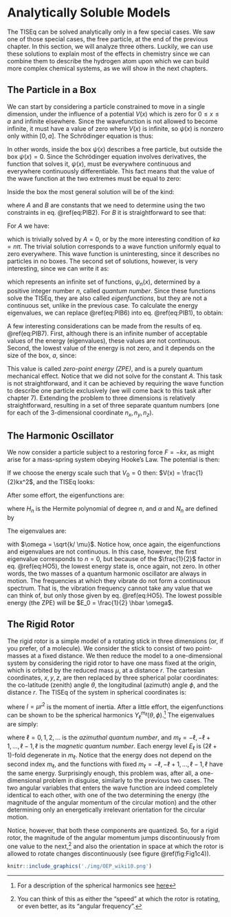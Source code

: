 # Analytically Soluble Models {#Models}

The TISEq can be solved analytically only in a few special cases. We saw one of those special cases, the free particle, at the end of the previous chapter. In this section, we will analyze three others. Luckily, we can use these solutions to explain most of the effects in chemistry since we can combine them to describe the hydrogen atom upon which we can build more complex chemical systems, as we will show in the next chapters.

## The Particle in a Box

We can start by considering a particle constrained to move in a single dimension, under the influence of a potential $V(x)$ which is zero for  $0 \leq x \leq a$ and infinite elsewhere. Since the wavefunction is not allowed to become infinite, it must have a value of zero where $V(x)$ is infinite, so $\psi(x)$ is nonzero only within $[0,a]$. The Schrödinger equation is thus:

\begin{equation}
- \frac{\hbar^2}{2m} \frac{d^2\psi}{dx^2} = E \psi(x)
\qquad 0 \leq x \leq a.
(\#eq:PIB1)
\end{equation}

In other words, inside the box $\psi(x)$ describes a free particle, but outside the box $\psi(x)=0$. Since the Schrödinger equation involves derivatives, the function that solves it, $\psi(x)$, must be everywhere continuous and everywhere continuously differentiable. This fact means that the value of the wave function at the two extremes must be equal to zero:

\begin{equation}
\psi(0)=\psi(a)=0.
(\#eq:PIB2)
\end{equation}

Inside the box the most general solution will be of the kind:

\begin{equation}
\psi(x)=A \sin kx + B \cos kx,
(\#eq:PIB3)
\end{equation}

where $A$ and $B$ are constants that we need to determine using the two constraints in eq. \@ref(eq:PIB2). For $B$ it is straightforward to see that:

\begin{equation}
\psi(0)= 0 + B =0 \; \implies \; B=0.
(\#eq:PIB4)
\end{equation}

For $A$ we have:

\begin{equation}
\psi(a)= A\sin ka = 0,
(\#eq:PIB5)
\end{equation}

which is trivially solved by $A=0$, or by the more interesting condition of $ka=n\pi$. The trivial solution corresponds to a wave function uniformly equal to zero everywhere. This wave function is uninteresting, since it describes no particles in no boxes. The second set of solutions, however, is very interesting, since we can write it as:

\begin{equation}
\psi_n(x)= A\sin\left(\frac{n\pi x}{a} \right)\quad n=1,2,\ldots,\infty,
(\#eq:PIB6)
\end{equation}

which represents an infinite set of functions, $\psi_n(x)$, determined by a positive integer number $n$, called *quantum number*. Since these functions solve the TISEq, they are also called *eigenfunctions*, but they are not a continuous set, unlike in the previous case. To calculate the energy eigenvalues, we can replace \@ref(eq:PIB6) into eq. \@ref(eq:PIB1), to obtain:

\begin{equation}
E_n = \frac{h^2 n^2}{8 m a^2} \quad n=1,2,\ldots,\infty.
(\#eq:PIB7)
\end{equation}

A few interesting considerations can be made from the results of eq. \@ref(eq:PIB7). First, although there is an infinite number of acceptable values of the energy (eigenvalues), these values are not continuous. Second, the lowest value of the energy is not zero, and it depends on the size of the box, $a$, since:

\begin{equation}
E_1 = \frac{h^2 }{8 m a^2} \neq 0.
(\#eq:PIB8)
\end{equation}

This value is called *zero-point energy (ZPE)*, and is a purely quantum mechanical effect. Notice that we did not solve for the constant $A$. This task is not straightforward, and it can be achieved by requiring the wave function to describe one particle exclusively (we will come back to this task after chapter 7). Extending the problem to three dimensions is relatively straightforward, resulting in a set of three separate quantum numbers (one for each of the 3-dimensional coordinate $n_x,n_y,n_z$).

## The Harmonic Oscillator

We now consider a particle subject to a restoring force $F = -kx$, as might arise for a mass-spring system obeying Hooke's Law. The potential is then:

\begin{equation}
V(x) = - \int_{-\infty}^{\infty} (-kx) dx = V_0 + \frac{1}{2} kx^2.
(\#eq:HO1)
\end{equation}

If we choose the energy scale such that $V_0 = 0$ then:  $V(x) = \frac{1}{2}kx^2$, and the TISEq looks:

\begin{equation}
- \frac{\hbar^2}{2 \mu} \frac{d^2\psi}{dx^2} + \frac{1}{2} kx^2 \psi(x) =
E \psi(x)
(\#eq:HO2)
\end{equation}

After some effort, the eigenfunctions are:

\begin{equation}
\psi_n(x) = N_n H_n(\alpha^{1/2} x) e^{-\alpha x^2 / 2} \quad n=0,1,2,\ldots,\infty,
(\#eq:HO3)
\end{equation}

where $H_n$ is the Hermite polynomial of degree $n$, and $\alpha$ and $N_n$ are defined by 

\begin{equation}
\alpha = \sqrt{\frac{k \mu}{\hbar^2}} \hspace{1.5cm}
N_n = \frac{1}{\sqrt{2^n n!}} \left( \frac{\alpha}{\pi} \right)^{1/4}.
(\#eq:HO4)
\end{equation}

The eigenvalues are:

\begin{equation}
E_n = \hbar \omega \left(n + \frac{1}{2} \right),
(\#eq:HO5)
\end{equation}

with  $\omega = \sqrt{k/ \mu}$. Notice how, once again, the eigenfunctions and eigenvalues are not continuous. In this case, however, the first eigenvalue corresponds to $n=0$, but because of the $\frac{1}{2}$ factor in eq. \@ref(eq:HO5), the lowest energy state is, once again, not zero. In other words, the two masses of a quantum harmonic oscillator are always in motion. The frequencies at which they vibrate do not form a continuous spectrum. That is, the vibration frequency cannot take any value that we can think of, but only those given by eq. \@ref(eq:HO5). The lowest possible energy (the ZPE) will be $E_0 = \frac{1}{2} \hbar \omega$.

## The Rigid Rotor

The rigid rotor is a simple model of a rotating stick in three dimensions (or, if you prefer, of a molecule). We consider the stick to consist of two point-masses at a fixed distance. We then reduce the model to a one-dimensional system by considering the rigid rotor to have one mass fixed at the origin, which is orbited by the reduced mass $\mu$, at a distance $r$. The cartesian coordinates, $x,y,z$, are then replaced by three spherical polar coordinates: the co-latitude (zenith) angle $\theta$, the longitudinal (azimuth) angle $\phi$, and the distance $r$. The TISEq of the system in spherical coordinates is:

\begin{equation}
- \frac{\hbar^2}{2I} \left[ \frac{1}{\sin \theta}
\frac{\partial}{\partial \theta} \left(\sin\theta\frac{\partial}{\partial \theta} \right) + \frac{1}{\sin^2 \theta} \frac{\partial^2}{\partial \phi^2} \right] \psi(r) = E_{\ell} \psi(r),
(\#eq:RR1)
\end{equation}

where $I=\mu r^2$ is the moment of inertia. After a little effort, the eigenfunctions can be shown to be the spherical harmonics  $Y_{\ell}^{m_{\ell}}(\theta, \phi)$.^[For a description of the spherical harmonics see [here](https://en.wikipedia.org/wiki/Spherical_harmonic)] The eigenvalues are simply: 

\begin{equation}
E_{\ell} = \frac{\hbar^2}{2I} \ell(\ell+1),
(\#eq:RR2)
\end{equation}

where $\ell=0,1,2,\ldots$ is the *azimuthal quantum number*, and $m_{\ell}=-\ell, -\ell+1, \ldots, \ell-1, \ell$ is the *magnetic quantum number*. Each energy level $E_{\ell}$ is $(2\ell+1)$-fold degenerate in $m_{\ell}$. Notice that the energy does not depend on the second index $m_{\ell}$, and the functions with fixed $m_{\ell}=-\ell,-\ell+1,\dots,\ell-1,\ell$ have the same energy. Surprisingly enough, this problem was, after all, a one-dimensional problem in disguise, similarly to the previous two cases. The two angular variables that enters the wave function are indeed completely identical to each other, with one of the two determining the energy (the magnitude of the angular momentum of the circular motion) and the other determining only an energetically irrelevant orientation for the circular motion.

Notice, however, that both these components are quantized. So, for a rigid rotor, the magnitude of the angular momentum jumps discontinuously from one value to the next,^[You can think of this as either the "speed" at which the rotor is rotating, or even better, as its "angular frequency".] and also the orientation in space at which the rotor is allowed to rotate changes discontinuously (see figure \@ref(fig:Fig1c4)). 

```r
knitr::include_graphics('./img/OEP_wiki10.png')
```
